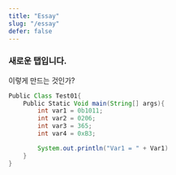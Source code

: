 ```yaml
---
title: "Essay"
slug: "/essay"
defer: false
---
```

### 새로운 탭입니다.

이렇게 만드는 것인가?

```java:title=test01.java
Public Class Test01{
    Public Static Void main(String[] args){
        int var1 = 0b1011;
        int var2 = 0206;
        int var3 = 365;
        int var4 = 0xB3;

        System.out.println("Var1 = " + Var1)
    }
}
```